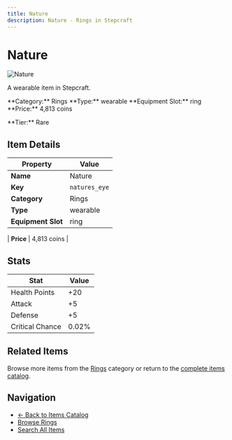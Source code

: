 ```yaml
---
title: Nature
description: Nature - Rings in Stepcraft
---
```


# Nature

<div className="flex items-start gap-6 mb-8">
  <div className="flex-shrink-0">
    <img src="/assets/resources/trinketry/rings/natures_eye.png" alt="Nature" className="w-24 h-24 border rounded-lg" />
  </div>
  <div className="flex-1">
    <div className="space-y-2">
      <p className="text-lg text-muted-foreground">A wearable item in Stepcraft.</p>
      <div className="flex flex-wrap gap-4 text-sm">
        <span className="px-2 py-1 bg-blue-100 dark:bg-blue-900 rounded-md">
          **Category:** Rings
        </span>
        <span className="px-2 py-1 bg-green-100 dark:bg-green-900 rounded-md">
          **Type:** wearable
        </span>
        <span className="px-2 py-1 bg-purple-100 dark:bg-purple-900 rounded-md">
          **Equipment Slot:** ring
        </span>
        <span className="px-2 py-1 bg-yellow-100 dark:bg-yellow-900 rounded-md">
          **Price:** 4,813 coins
        </span>
      </div>
      <p className="text-sm font-medium">**Tier:** Rare</p>
    </div>
  </div>
</div>

## Item Details

| Property | Value |
|----------|-------|
| **Name** | Nature |
| **Key** | `natures_eye` |
| **Category** | Rings |
| **Type** | wearable |
| **Equipment Slot** | ring |

| **Price** | 4,813 coins |


## Stats

| Stat | Value |
|------|-------|
| Health Points | +20 |
| Attack | +5 |
| Defense | +5 |
| Critical Chance | 0.02% |

## Related Items

Browse more items from the [Rings](/items#rings) category or return to the [complete items catalog](/items).

## Navigation

- [← Back to Items Catalog](/items)
- [Browse Rings](/items#rings)
- [Search All Items](/items)
